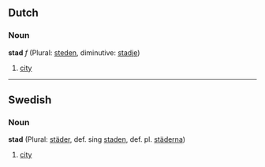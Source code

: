 ==Dutch==
===Noun===
'''stad''' ''f'' (Plural: [[steden]], diminutive: [[stadje]])

# [[city]]

----
==Swedish==
===Noun===
'''stad''' (Plural: [[städer]], def. sing [[staden]], def. pl. [[städerna]])

#[[city]]